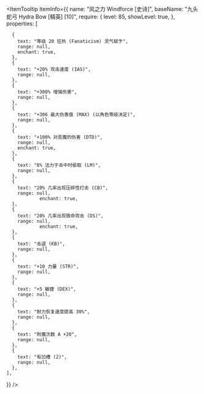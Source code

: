 
<ItemTooltip
  itemInfo={{
    name: "风之力 Windforce [史诗]",
    baseName: "九头蛇弓 Hydra Bow [精英] [10]",
    require: {
      level: 85,
      showLevel: true,
    },
    properties: [

      {
        text: "等级 20 狂热 (Fanaticism) 灵气赋予",
        range: null,
        enchant: true,
      },
      {
        text: "+20% 攻击速度 (IAS)",
        range: null,
      },
      {
        text: "+300% 增强伤害",
        range: null,
      },
      {
        text: "+306 最大伤害值 (MAX) (以角色等级决定)",
        range: null,
      },
      {
        text: "+100% 对恶魔的伤害 (DTD)",
        range: null,
        enchant: true,
      },
      {
        text: "8% 法力于击中时偷取 (LM)",
        range: null,
      },
      {
        text: "20% 几率出现压碎性打击 (CB)",
        range: null,
                enchant: true,
      },
      {
        text: "20% 几率出现致命攻击 (DS)",
        range: null,
                enchant: true,
      },
      {
        text: "击退 (KB)",
        range: null,
      },
      {
        text: "+10 力量 (STR)",
        range: null,
      },
      {
        text: "+5 敏捷 (DEX)",
        range: null,
      },
      {
        text: "耐力恢复速度提高 30%",
        range: null,
      },
      {
        text: "附魔次数 A +20",
        range: null,
      },
      {
        text: "有凹槽 (2)",
        range: null,
      },
    ],

}}
/>
